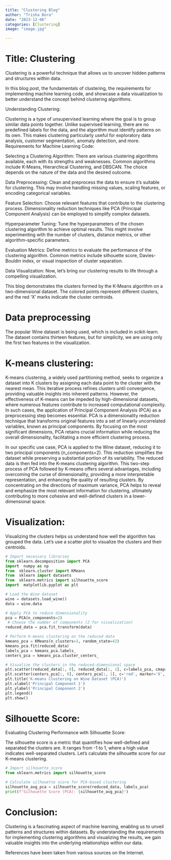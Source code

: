 ```yaml
---
title: "Clustering Blog"
author: "Trisha Bora"
date: "2023-12-06"
categories: [Clustering]
image: "image.jpg"

---
```

# Title: Clustering
Clustering is a powerful technique that allows us to uncover hidden patterns and structures within data.

In this blog post, the fundamentals of clustering, the requirements for implementing machine learning code, and showcase a data visualization to better understand the concept behind clustering algorithms.

Understanding Clustering:

Clustering is a type of unsupervised learning where the goal is to group similar data points together. Unlike supervised learning, there are no predefined labels for the data, and the algorithm must identify patterns on its own. This makes clustering particularly useful for exploratory data analysis, customer segmentation, anomaly detection, and more.
Requirements for Machine Learning Code:

Selecting a Clustering Algorithm: There are various clustering algorithms available, each with its strengths and weaknesses. Common algorithms include K-Means, Hierarchical Clustering, and DBSCAN. The choice depends on the nature of the data and the desired outcome.

Data Preprocessing: Clean and preprocess the data to ensure it's suitable for clustering. This may involve handling missing values, scaling features, or encoding categorical variables.

Feature Selection: Choose relevant features that contribute to the clustering process. Dimensionality reduction techniques like PCA (Principal Component Analysis) can be employed to simplify complex datasets.

Hyperparameter Tuning: Tune the hyperparameters of the chosen clustering algorithm to achieve optimal results. This might involve experimenting with the number of clusters, distance metrics, or other algorithm-specific parameters.

Evaluation Metrics: Define metrics to evaluate the performance of the clustering algorithm. Common metrics include silhouette score, Davies-Bouldin index, or visual inspection of cluster separation.

Data Visualization: Now, let's bring our clustering results to life through a compelling visualization.

This blog demonstrates the clusters formed by the K-Means algorithm on a two-dimensional dataset. The colored points represent different clusters, and the red 'X' marks indicate the cluster centroids.

# Data preprocessing
 The popular Wine dataset is being used, which is included in scikit-learn. The dataset contains thirteen features, but for simplicity, we are using only the first two features in the visualization.

 
# K-means clustering:

 K-means clustering, a widely used partitioning method, seeks to organize a dataset into K clusters by assigning each data point to the cluster with the nearest mean. This iterative process refines clusters until convergence, providing valuable insights into inherent patterns. However, the effectiveness of K-means can be impeded by high-dimensional datasets, where numerous features contribute to increased computational complexity. In such cases, the application of Principal Component Analysis (PCA) as a preprocessing step becomes essential. PCA is a dimensionality reduction technique that transforms original features into a set of linearly uncorrelated variables, known as principal components. By focusing on the most significant dimensions, PCA retains crucial information while reducing the overall dimensionality, facilitating a more efficient clustering process.

In our specific use case, PCA is applied to the Wine dataset, reducing it to two principal components (n_components=2). This reduction simplifies the dataset while preserving a substantial portion of its variability. The reduced data is then fed into the K-means clustering algorithm. This two-step process of PCA followed by K-means offers several advantages, including overcoming the curse of dimensionality, providing a more interpretable representation, and enhancing the quality of resulting clusters. By concentrating on the directions of maximum variance, PCA helps to reveal and emphasize the most relevant information for clustering, ultimately contributing to more cohesive and well-defined clusters in a lower-dimensional space.

# Visualization:
Visualizing the clusters helps us understand how well the algorithm has grouped the data. Let's use a scatter plot to visualize the clusters and their centroids.

```python
# Import necessary libraries
from sklearn.decomposition import PCA
import  numpy as np
from  sklearn.cluster import KMeans
from  sklearn import datasets
from  sklearn.metrics import silhouette_score
import  matplotlib.pyplot as plt

# Load the Wine dataset
wine = datasets.load_wine()
data = wine.data

# Apply PCA to reduce dimensionality
pca = PCA(n_components=2) 
 # Choose the number of components (2 for visualization)
reduced_data = pca.fit_transform(data)

# Perform K-means clustering on the reduced data
kmeans_pca = KMeans(n_clusters=3, random_state=42)
kmeans_pca.fit(reduced_data)
labels_pca = kmeans_pca.labels_
centers_pca = kmeans_pca.cluster_centers_

# Visualize the clusters in the reduced-dimensional space
plt.scatter(reduced_data[:, 0], reduced_data[:, 1], c=labels_pca, cmap='viridis', s=50, alpha=0.8, edgecolors='w')
plt.scatter(centers_pca[:, 0], centers_pca[:, 1], c='red', marker='X', s=200, label='Cluster Centers')
plt.title('K-means Clustering on Wine Dataset (PCA)')
plt.xlabel('Principal Component 1')
plt.ylabel('Principal Component 2')
plt.legend()
plt.show()
```
# Silhouette Score:
Evaluating Clustering Performance with Silhouette Score:

The silhouette score is a metric that quantifies how well-defined and separated the clusters are. It ranges from -1 to 1, where a high value indicates well-separated clusters. Let's calculate the silhouette score for our K-means clustering.
```python
# Import silhouette_score
from sklearn.metrics import silhouette_score

# Calculate silhouette score for PCA-based clustering
silhouette_avg_pca = silhouette_score(reduced_data, labels_pca)
print(f"Silhouette Score (PCA): {silhouette_avg_pca}")

```
# Conclusion:
Clustering is a fascinating aspect of machine learning, enabling us to unveil patterns and structures within datasets. By understanding the requirements for implementing clustering algorithms and visualizing the results, we gain valuable insights into the underlying relationships within our data.

References have been taken from various sources on the Internet.